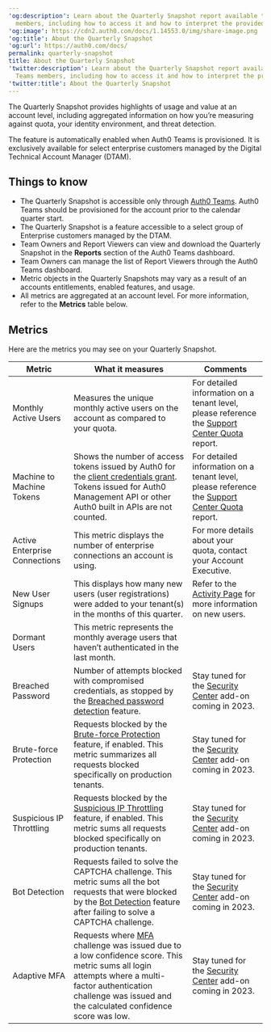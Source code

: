 ---
'og:description': Learn about the Quarterly Snapshot report available to Auth0 Teams
  members, including how to access it and how to interpret the provided metrics.
'og:image': https://cdn2.auth0.com/docs/1.14553.0/img/share-image.png
'og:title': About the Quarterly Snapshot
'og:url': https://auth0.com/docs/
permalink: quarterly-snapshot
title: About the Quarterly Snapshot
'twitter:description': Learn about the Quarterly Snapshot report available to Auth0
  Teams members, including how to access it and how to interpret the provided metrics.
'twitter:title': About the Quarterly Snapshot
---
The Quarterly Snapshot provides highlights of usage and value at an account level, including aggregated information on how you’re measuring against quota, your identity environment, and threat detection.

The feature is automatically enabled when Auth0 Teams is provisioned. It is exclusively available for select enterprise customers managed by the Digital Technical Account Manager (DTAM).

## Things to know

* The Quarterly Snapshot is accessible only through [Auth0 Teams](/docs/get-started/auth0-teams). Auth0 Teams should be provisioned for the account prior to the calendar quarter start.
* The Quarterly Snapshot is a feature accessible to a select group of Enterprise customers managed by the DTAM.
* Team Owners and Report Viewers can view and download the Quarterly Snapshot in the **Reports** section of the Auth0 Teams dashboard.
* Team Owners can manage the list of Report Viewers through the Auth0 Teams dashboard.
* Metric objects in the Quarterly Snapshots may vary as a result of an accounts entitlements, enabled features, and usage.
* All metrics are aggregated at an account level. For more information, refer to the **Metrics** table below.

## Metrics

Here are the metrics you may see on your Quarterly Snapshot.

<table class="table"><thead>
<tr>
<th><strong>Metric</strong></th>
<th><strong>What it measures</strong></th>
<th><strong>Comments</strong></th>
</tr>
</thead>
<tbody>
<tr>
<td>Monthly Active Users</td>
<td>Measures the unique monthly active users on the account as compared to your quota.</td>
<td>For detailed information on a tenant level, please reference the <a href="https://support.auth0.com/reports/quota">Support Center Quota</a> report.</td>
</tr>
<tr>
<td>Machine to Machine Tokens</td>
<td>Shows the number of access tokens issued by Auth0 for the <a href="/docs/get-started/authentication-and-authorization-flow/client-credentials-flow">client credentials grant</a>. Tokens issued for Auth0 Management API or other Auth0 built in APIs are not counted.</td>
<td>For detailed information on a tenant level, please reference the <a href="https://support.auth0.com/reports/quota">Support Center Quota</a> report.</td>
</tr>
<tr>
<td>Active Enterprise Connections</td>
<td>This metric displays the number of  enterprise connections an account is using.</td>
<td>For more details about your quota, contact your Account Executive.</td>
</tr>
<tr>
<td>New User Signups</td>
<td>This displays how many new users (user registrations) were added to your tenant(s)  in the months of this quarter.</td>
<td>Refer to the <a href="/docs/get-started/auth0-overview/dashboard/activity">Activity Page</a> for more information on new users.</td>
</tr>
<tr>
<td>Dormant Users</td>
<td>This metric represents the monthly average users that haven’t authenticated in the last month.</td>
<td></td>
</tr>
<tr>
<td>Breached Password</td>
<td>Number of attempts blocked with compromised credentials, as stopped by the <a href="/docs/secure/attack-protection/breached-password-detection">Breached password detection</a> feature.</td>
<td>Stay tuned for the <a href="/docs/secure/security-center">Security Center</a> add-on coming in 2023.</td>
</tr>
<tr>
<td>Brute-force Protection</td>
<td>Requests blocked by the <a href="/docs/secure/attack-protection/brute-force-protection">Brute-force Protection</a> feature, if enabled. This metric summarizes all requests blocked specifically on production tenants.</td>
<td>Stay tuned for the <a href="/docs/secure/security-center">Security Center</a> add-on coming in 2023.</td>
</tr>
<tr>
<td>Suspicious IP Throttling</td>
<td>Requests blocked by the <a href="/docs/secure/attack-protection/suspicious-ip-throttling">Suspicious IP Throttling</a> feature, if enabled. This metric sums all requests blocked specifically on production tenants.</td>
<td>Stay tuned for the <a href="/docs/secure/security-center">Security Center</a> add-on coming in 2023.</td>
</tr>
<tr>
<td>Bot Detection</td>
<td>Requests failed to solve the CAPTCHA challenge. This metric sums all the bot requests that were blocked by the <a href="/docs/secure/attack-protection/bot-detection">Bot Detection</a> feature after failing to solve a CAPTCHA challenge.</td>
<td>Stay tuned for the <a href="/docs/secure/security-center">Security Center</a> add-on coming in 2023.</td>
</tr>
<tr>
<td>Adaptive MFA</td>
<td>Requests where <a href="/docs/secure/multi-factor-authentication/adaptive-mfa">MFA</a> challenge was issued due to a low confidence score. This metric sums all login attempts where a multi-factor authentication challenge was issued and the calculated confidence score was low.</td>
<td>Stay tuned for the <a href="/docs/secure/security-center">Security Center</a> add-on coming in 2023.</td>
</tr>
</tbody>
</table>